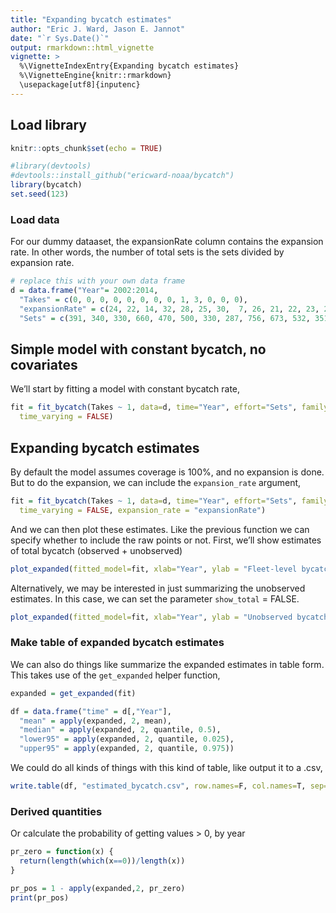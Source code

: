 ```yaml
---
title: "Expanding bycatch estimates"
author: "Eric J. Ward, Jason E. Jannot"
date: "`r Sys.Date()`"
output: rmarkdown::html_vignette
vignette: >
  %\VignetteIndexEntry{Expanding bycatch estimates}
  %\VignetteEngine{knitr::rmarkdown}
  \usepackage[utf8]{inputenc}
---
```


## Load library

```r
knitr::opts_chunk$set(echo = TRUE)
```

```r
#library(devtools)
#devtools::install_github("ericward-noaa/bycatch")
library(bycatch)
set.seed(123)
```

### Load data

For our dummy dataaset, the expansionRate column contains the expansion rate. In other words, the number of total sets is the sets divided by expansion rate.  
  
```r
# replace this with your own data frame
d = data.frame("Year"= 2002:2014, 
  "Takes" = c(0, 0, 0, 0, 0, 0, 0, 0, 1, 3, 0, 0, 0),
  "expansionRate" = c(24, 22, 14, 32, 28, 25, 30,  7, 26, 21, 22, 23, 27),
  "Sets" = c(391, 340, 330, 660, 470, 500, 330, 287, 756, 673, 532, 351, 486))
```

## Simple model with constant bycatch, no covariates

We'll start by fitting a model with constant bycatch rate,  
```r
fit = fit_bycatch(Takes ~ 1, data=d, time="Year", effort="Sets", family="poisson",
  time_varying = FALSE)
```

## Expanding bycatch estimates
  
By default the model assumes coverage is 100%, and no expansion is done. But to do the expansion, we can include the `expansion_rate` argument,

```r
fit = fit_bycatch(Takes ~ 1, data=d, time="Year", effort="Sets", family="poisson",
  time_varying = FALSE, expansion_rate = "expansionRate")
```

And we can then plot these estimates. Like the previous function we can specify whether to include the raw points or not. First, we'll show estimates of total bycatch (observed + unobserved)
  
```r
plot_expanded(fitted_model=fit, xlab="Year", ylab = "Fleet-level bycatch", include_points = TRUE)
```

Alternatively, we may be interested in just summarizing the unobserved estimates. In this case, we can set the parameter `show_total` = FALSE.

```r
plot_expanded(fitted_model=fit, xlab="Year", ylab = "Unobserved bycatch", include_points = TRUE,show_total = FALSE)
```

### Make table of expanded bycatch estimates

We can also do things like summarize the expanded estimates in table form. This takes use of the `get_expanded` helper function, 

```r
expanded = get_expanded(fit)

df = data.frame("time" = d[,"Year"], 
  "mean" = apply(expanded, 2, mean),
  "median" = apply(expanded, 2, quantile, 0.5),
  "lower95" = apply(expanded, 2, quantile, 0.025),
  "upper95" = apply(expanded, 2, quantile, 0.975))
```

We could do all kinds of things with this kind of table, like output it to a .csv,

```r
write.table(df, "estimated_bycatch.csv", row.names=F, col.names=T, sep=",")
```

### Derived quantities

Or calculate the probability of getting values > 0, by year

```r
pr_zero = function(x) {
  return(length(which(x==0))/length(x))
}

pr_pos = 1 - apply(expanded,2, pr_zero)
print(pr_pos)
```

